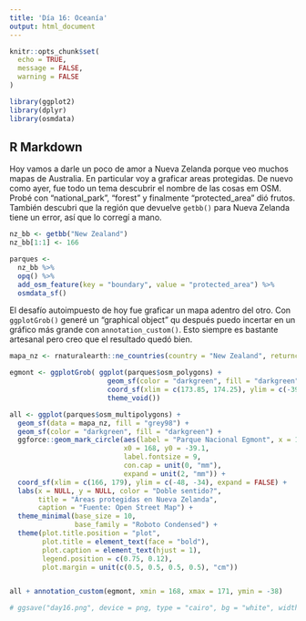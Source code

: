 ```yaml
---
title: 'Día 16: Oceanía'
output: html_document
---
```


```r
knitr::opts_chunk$set(
  echo = TRUE,
  message = FALSE,
  warning = FALSE
)

library(ggplot2)
library(dplyr)
library(osmdata)
```

## R Markdown

Hoy vamos a darle un poco de amor a Nueva Zelanda porque veo muchos mapas de Australia. En particular voy a graficar areas protegidas. De nuevo como ayer, fue todo un tema descubrir el nombre de las cosas em OSM. Probé con "national_park", "forest" y finalmente "protected_area" dió frutos. También descubri que la región que devuelve `getbb()` para Nueva Zelanda tiene un error, así que lo corregí a mano.


```r
nz_bb <- getbb("New Zealand")
nz_bb[1:1] <- 166

parques <- 
  nz_bb %>%
  opq() %>% 
  add_osm_feature(key = "boundary", value = "protected_area") %>% 
  osmdata_sf()
```

El desafío autoimpuesto de hoy fue graficar un mapa adentro del otro. Con `ggplotGrob()` generé un "graphical object" qu después puedo incertar en un gráfico más grande con `annotation_custom()`. Esto siempre es bastante artesanal pero creo que el resultado quedó bien. 

```r
mapa_nz <- rnaturalearth::ne_countries(country = "New Zealand", returnclass = "sf", scale = 10)

egmont <- ggplotGrob( ggplot(parques$osm_polygons) +
                        geom_sf(color = "darkgreen", fill = "darkgreen") +
                        coord_sf(xlim = c(173.85, 174.25), ylim = c(-39.45, -39.10), expand = FALSE) +
                        theme_void())

all <- ggplot(parques$osm_multipolygons) +
  geom_sf(data = mapa_nz, fill = "grey98") +
  geom_sf(color = "darkgreen", fill = "darkgreen") +
  ggforce::geom_mark_circle(aes(label = "Parque Nacional Egmont", x = 174, y = -39.3),
                            x0 = 168, y0 = -39.1,
                            label.fontsize = 9, 
                            con.cap = unit(0, "mm"),
                            expand = unit(2, "mm")) +
  coord_sf(xlim = c(166, 179), ylim = c(-48, -34), expand = FALSE) +
  labs(x = NULL, y = NULL, color = "Doble sentido?",
       title = "Áreas protegidas en Nueva Zelanda",
       caption = "Fuente: Open Street Map") +
  theme_minimal(base_size = 10,
                base_family = "Roboto Condensed") +
  theme(plot.title.position = "plot",
        plot.title = element_text(face = "bold"),
        plot.caption = element_text(hjust = 1),
        legend.position = c(0.75, 0.12),
        plot.margin = unit(c(0.5, 0.5, 0.5, 0.5), "cm"))


all + annotation_custom(egmont, xmin = 168, xmax = 171, ymin = -38)

# ggsave("day16.png", device = png, type = "cairo", bg = "white", width = 10, height = 14, units = "cm", dpi = 150)
```

